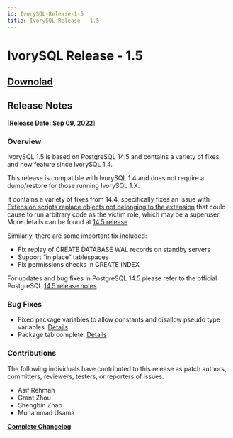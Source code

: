 ```yaml
---
id: IvorySQL-Release-1-5
title: IvorySQL Release - 1.5
---
```


# IvorySQL Release - 1.5    

## [**Downolad**](https://github.com/IvorySQL/IvorySQL/releases/tag/Ivory_REL_1_5)

## Release Notes
[**Release Date: Sep 09, 2022**]
### Overview

IvorySQL 1.5 is based on PostgreSQL 14.5 and contains a variety of fixes and new feature since IvorySQL 1.4.

This release is compatible with IvorySQL 1.4 and does not require a dump/restore for those running IvorySQL 1.X. 

It contains a variety of fixes from 14.4, specifically fixes an issue with [Extension scripts replace objects not belonging to the extension](https://www.postgresql.org/support/security/CVE-2022-2625/) that could cause to run arbitrary code as the victim role, which may be a superuser. More details can be found at [14.5 release](https://www.postgresql.org/docs/release/14.5/)

Similarly, there are some important fix included:
- Fix replay of CREATE DATABASE WAL records on standby servers
- Support “in place” tablespaces
- Fix permissions checks in CREATE INDEX

For updates and bug fixes in PostgreSQL 14.5 please refer to the official PostgreSQL [14.5 release notes](https://www.postgresql.org/docs/release/14.5/).


### Bug Fixes
- Fixed package variables to allow constants and disallow pseudo type variables. [Details](https://github.com/IvorySQL/IvorySQL/pull/162)
- Package tab complete. [Details](https://github.com/IvorySQL/IvorySQL/pull/101)


### Contributions
The following individuals have contributed to this release as patch authors, committers, reviewers, testers, or reporters of issues.
- Asif Rehman
- Grant Zhou
- Shengbin Zhao
- Muhammad Usama

**[Complete Changelog](https://github.com/IvorySQL/IvorySQL/commits/Ivory_REL_1_5)**
